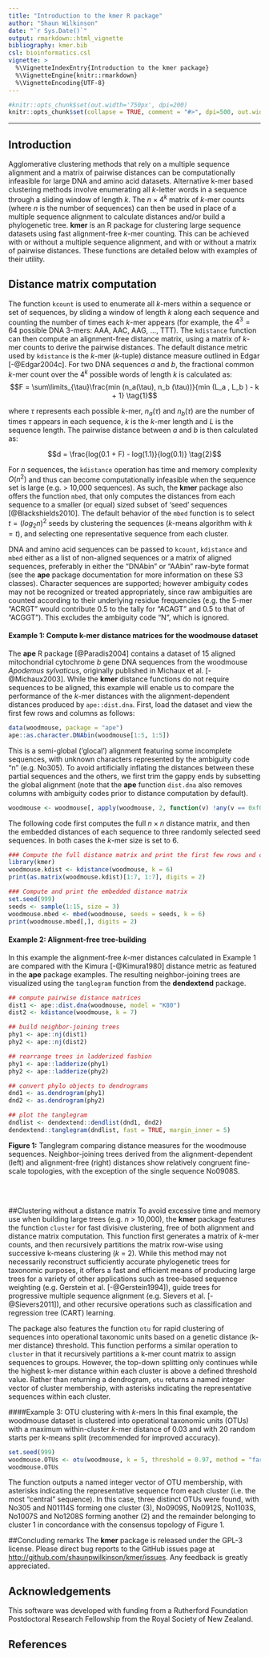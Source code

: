 ```yaml
---
title: "Introduction to the kmer R package"
author: "Shaun Wilkinson"
date: "`r Sys.Date()`"
output: rmarkdown::html_vignette
bibliography: kmer.bib
csl: bioinformatics.csl
vignette: >
  %\VignetteIndexEntry{Introduction to the kmer package}
  %\VignetteEngine{knitr::rmarkdown}
  %\VignetteEncoding{UTF-8}
---
```


```r
#knitr::opts_chunk$set(out.width='750px', dpi=200)
knitr::opts_chunk$set(collapse = TRUE, comment = "#>", dpi=500, out.width='500px')
```

--------------------------------------------------------------------------------

## Introduction
Agglomerative clustering methods that rely on a multiple sequence alignment and 
a matrix of pairwise distances can be computationally infeasible for large 
DNA and amino acid datasets.
Alternative k-mer based clustering methods involve enumerating all 
*k*-letter words in a sequence through a sliding window of length *k*.
The $n \times 4^k$ matrix of *k*-mer counts (where $n$ is the number of sequences) 
can then be used in place of a multiple sequence 
alignment to calculate distances and/or build a phylogenetic tree. 
**kmer** is an R package for clustering large 
sequence datasets using fast alignment-free *k*-mer counting. 
This can be achieved with or without a multiple sequence alignment, 
and with or without a matrix of pairwise distances.
These functions are detailed below with examples of their utility.


## Distance matrix computation
The function `kcount` is used to enumerate all 
*k*-mers within a sequence or set of sequences, 
by sliding a window of length *k* along each sequence and
counting the number of times each *k*-mer appears 
(for example, the $4^3 = 64$ possible DNA 3-mers: AAA, AAC, AAG, ..., TTT).
The `kdistance` function can then compute an alignment-free 
distance matrix, using a matrix of *k*-mer counts to derive 
the pairwise distances. 
The default distance metric used by `kdistance` is the 
*k*-mer (*k*-tuple) distance measure outlined in Edgar [-@Edgar2004c].
For two DNA sequences $a$ and $b$, the fractional common *k*-mer count over the 
$4^k$ possible words of length $k$ is calculated as:
$$F  = \sum\limits_{\tau}\frac{min (n_a(\tau), n_b (\tau))}{min (L_a , L_b ) - k + 1} \tag{1}$$

where $\tau$ represents each possible *k*-mer, 
$n_a(\tau)$ and $n_b(\tau)$ 
are the number of times $\tau$ appears in each sequence, 
$k$ is the *k*-mer length and $L$ is the sequence length. 
The pairwise distance between $a$ and $b$ is then calculated as: 

$$d = \frac{log(0.1 + F) - log(1.1)}{log(0.1)} \tag{2}$$

For $n$ sequences, the `kdistance` operation has time and memory 
complexity $O(n^2)$ and thus can become computationally infeasible 
when the sequence set is large (e.g. > 10,000 sequences).
As such, the **kmer** package also offers the function `mbed`, that 
only computes the distances from each sequence to a smaller (or equal) 
sized subset of 'seed' sequences [@Blackshields2010]. 
The default behavior of the `mbed` function is to select 
$t = (log_2n)^2$ seeds by clustering the sequences 
(*k*-means algorithm with $k = t$), and selecting one
representative sequence from each cluster. 
 
DNA and amino acid sequences can be passed to `kcount`, `kdistance` and `mbed` 
either as a list of non-aligned sequences or a matrix of aligned sequences, 
preferably in either the "DNAbin" or "AAbin" raw-byte format (see the 
**ape** package documentation for more information on these S3 classes). 
Character sequences are supported; however ambiguity 
codes may not be recognized or treated appropriately, since raw ambiguities 
are counted according to their underlying residue frequencies
(e.g. the 5-mer "ACRGT" would contribute 0.5 to the tally for "ACAGT" 
and 0.5 to that of "ACGGT"). This excludes the ambiguity code "N", which 
is ignored.


#### Example 1: Compute k-mer distance matrices for the woodmouse dataset
The **ape** R package [@Paradis2004] contains a dataset of 15 aligned mitochondrial 
cytochrome *b* gene DNA sequences from the woodmouse *Apodemus sylvaticus*, 
originally published in Michaux et al. [-@Michaux2003].
While the **kmer** distance functions do not require sequences to 
be aligned, this example will enable us to compare the performance of the 
*k*-mer distances with the alignment-dependent distances produced by 
`ape::dist.dna`. First, load the dataset and view the first few rows and 
columns as follows:

```r
data(woodmouse, package = "ape")
ape::as.character.DNAbin(woodmouse[1:5, 1:5])
```


This is a semi-global ('glocal') alignment featuring some 
incomplete sequences, with unknown characters represented by 
the ambiguity code "n" (e.g. No305). 
To avoid artificially inflating the distances between these partial 
sequences and the others, we first trim the gappy ends by subsetting 
the global alignment (note that the **ape** function `dist.dna` 
also removes columns with ambiguity codes prior to distance computation 
by default).

```r
woodmouse <- woodmouse[, apply(woodmouse, 2, function(v) !any(v == 0xf0))]
```

The following code first computes the full $n \times n$ distance matrix, 
and then the embedded distances of each sequence to three randomly selected 
seed sequences. 
In both cases the *k*-mer size is set to 6.

```r
### Compute the full distance matrix and print the first few rows and columns
library(kmer)
woodmouse.kdist <- kdistance(woodmouse, k = 6)
print(as.matrix(woodmouse.kdist)[1:7, 1:7], digits = 2)

### Compute and print the embedded distance matrix
set.seed(999)
seeds <- sample(1:15, size = 3)
woodmouse.mbed <- mbed(woodmouse, seeds = seeds, k = 6)
print(woodmouse.mbed[,], digits = 2)
```


#### Example 2: Alignment-free tree-building 
In this example the alignment-free *k*-mer distances calculated in 
Example 1 are compared with the Kimura [-@Kimura1980] 
distance metric as featured in the **ape** package examples.
The resulting neighbor-joining trees are visualized using the 
`tanglegram` function from the **dendextend** package.

```r
## compute pairwise distance matrices
dist1 <- ape::dist.dna(woodmouse, model = "K80") 
dist2 <- kdistance(woodmouse, k = 7) 

## build neighbor-joining trees
phy1 <- ape::nj(dist1)
phy2 <- ape::nj(dist2)

## rearrange trees in ladderized fashion
phy1 <- ape::ladderize(phy1)
phy2 <- ape::ladderize(phy2)

## convert phylo objects to dendrograms
dnd1 <- as.dendrogram(phy1)
dnd2 <- as.dendrogram(phy2)

## plot the tanglegram
dndlist <- dendextend::dendlist(dnd1, dnd2)
dendextend::tanglegram(dndlist, fast = TRUE, margin_inner = 5)

```


**Figure 1:** Tanglegram comparing distance measures for the woodmouse sequences. 
Neighbor-joining trees derived from the alignment-dependent (left) and alignment-free (right) 
distances show relatively congruent fine-scale topologies, with the exception of the single
sequence No0908S.


\
\


##Clustering without a distance matrix
To avoid excessive time and memory use when building large trees 
(e.g. *n* > 10,000), the **kmer** package features the 
function `cluster` for fast divisive clustering, 
free of both alignment and distance matrix computation. 
This function first generates a matrix of *k*-mer counts, 
and then recursively partitions the matrix row-wise using successive 
k-means clustering (*k* = 2). 
While this method may not necessarily 
reconstruct sufficiently accurate phylogenetic trees for taxonomic 
purposes, it offers a fast and efficient means of producing large trees 
for a variety of other applications such as 
tree-based sequence weighting (e.g. Gerstein et al. [-@Gerstein1994]), 
guide trees for progressive multiple sequence alignment (e.g. Sievers 
et al. [-@Sievers2011]), and other recursive operations such as
classification and regression tree (CART) learning.

The package also features the function `otu` for rapid clustering of sequences
into operational taxonomic units based on a genetic distance (k-mer distance)
threshold. This function performs a similar operation to `cluster` in that it
recursively partitions a k-mer count matrix to assign sequences to groups. 
However, the top-down splitting only continues while the highest k-mer distance
within each cluster is above a defined threshold value.
Rather than returning a dendrogram, `otu` returns a named integer vector of 
cluster membership, with asterisks indicating the representative sequences
within each cluster. 


####Example 3: OTU clustering with *k*-mers
In this final example, the woodmouse dataset is clustered into operational 
taxonomic units (OTUs) with a maximum within-cluster *k*-mer distance of 0.03 
and with 20 random starts per k-means split (recommended for improved accuracy).

```r
set.seed(999)
woodmouse.OTUs <- otu(woodmouse, k = 5, threshold = 0.97, method = "farthest", nstart = 20)
woodmouse.OTUs
```

The function outputs a named integer vector of OTU membership, with
asterisks indicating the representative sequence from each cluster
(i.e. the most "central" sequence). 
In this case, three distinct OTUs were found, with No305 and N01114S 
forming one cluster (3), No0909S, No0912S, No1103S, No1007S and No1208S
forming another (2) and the remainder belonging to cluster 1 in
concordance with the consensus topology of Figure 1. 


##Concluding remarks
The **kmer** package is released under the GPL-3 license. Please direct bug 
reports to the GitHub issues page at <http://github.com/shaunpwilkinson/kmer/issues>.
Any feedback is greatly appreciated.


## Acknowledgements 
This software was developed with funding from a Rutherford Foundation Postdoctoral 
Research Fellowship from the Royal Society of New Zealand.

## References 
